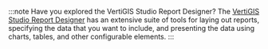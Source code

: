 :::note Have you explored the VertiGIS Studio Report Designer?
The [VertiGIS Studio Report Designer](https://apps.vertigisstudio.com/reporting/designer/) has an extensive suite of tools for laying out reports, specifying the data that you want to include, and presenting the data using charts, tables, and other configurable elements.
:::
